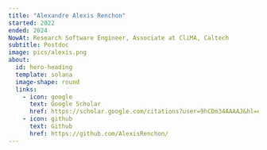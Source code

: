 ```yaml
---
title: "Alexandre Alexis Renchon"
started: 2022
ended: 2024
NowAt: Research Software Engineer, Associate at CliMA, Caltech
subtitle: Postdoc
image: pics/alexis.png
about:
  id: hero-heading
  template: solana
  image-shape: round
  links:
    - icon: google
      text: Google Scholar
      href: https://scholar.google.com/citations?user=9hCDm34AAAAJ&hl=en&oi=ao
    - icon: github
      text: Github
      href: https://github.com/AlexisRenchon/
---
```

